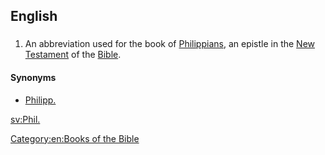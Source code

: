 ==English==
==={{abbreviation}}===
{{en-abbr}}
# {{biblical}} An abbreviation used for the book of [[Philippians]], an epistle in the [[New Testament]] of the [[Bible]].

====Synonyms====
*[[Philipp.]]

[[Category:en:Books of the Bible]]

[[sv:Phil.]]